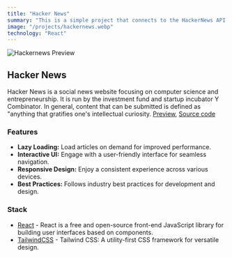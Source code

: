 ```yaml
---
title: "Hacker News"
summary: "This is a simple project that connects to the HackerNews API and displays the latest articles using React (with Vite) and Tailwind CSS."
image: "/projects/hackernews.webp"
technology: "React"
---
```


![Hackernews Preview](/projects/hackernews.webp)

## Hacker News
Hacker News is a social news website focusing on computer science and entrepreneurship. It is run by the investment fund and startup incubator Y Combinator. In general, content that can be submitted is defined as "anything that gratifies one's intellectual curiosity.
[Preview](https://hackernews.SethDiary.com), [Source code](https://github.com/SethDiary/hackernews)

### Features
- **Lazy Loading:** Load articles on demand for improved performance.
- **Interactive UI:** Engage with a user-friendly interface for seamless navigation.
- **Responsive Design:** Enjoy a consistent experience across various devices.
- **Best Practices:** Follows industry best practices for development and design.

### Stack
- [React](https://react.dev) - React is a free and open-source front-end JavaScript library for building user interfaces based on components.
- [TailwindCSS](https://tailwindcss.com) - Tailwind CSS: A utility-first CSS framework for versatile design.
